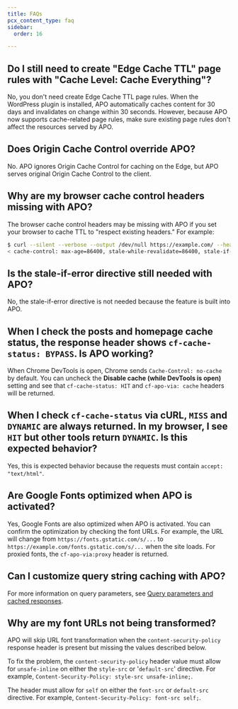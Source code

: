 ```yaml
---
title: FAQs
pcx_content_type: faq
sidebar:
  order: 16

---
```


## Do I still need to create "Edge Cache TTL" page rules with "Cache Level: Cache Everything"?

No, you don't need create Edge Cache TTL page rules. When the WordPress plugin is installed, APO automatically caches content for 30 days and invalidates on change within 30 seconds. However, because APO now supports cache-related page rules, make sure existing page rules don't affect the resources served by APO.

## Does Origin Cache Control override APO?

No. APO ignores Origin Cache Control for caching on the Edge, but APO serves original Origin Cache Control to the client.

## Why are my browser cache control headers missing with APO?

The browser cache control headers may be missing with APO if you set your browser to cache TTL to "respect existing headers." For example:

```sh
$ curl --silent --verbose --output /dev/null https://example.com/ --header 'Accept: text/html' 2>&1 | grep cache-control
< cache-control: max-age=86400, stale-while-revalidate=86400, stale-if-error=86400
```

## Is the stale-if-error directive still needed with APO?

No, the stale-if-error directive is not needed because the feature is built into APO.

## When I check the posts and homepage cache status, the response header shows `cf-cache-status: BYPASS`. Is APO working?

When Chrome DevTools is open, Chrome sends `Cache-Control: no-cache` by default. You can uncheck the **Disable cache (while DevTools is open)** setting and see that `cf-cache-status: HIT` and `cf-apo-via: cache` headers will be returned.

## When I check `cf-cache-status` via cURL, `MISS` and `DYNAMIC` are always returned. In my browser, I see `HIT` but other tools return `DYNAMIC`. Is this expected behavior?

Yes, this is expected behavior because the requests must contain `accept: "text/html"`.

## Are Google Fonts optimized when APO is activated?

Yes, Google Fonts are also optimized when APO is activated. You can confirm the optimization by checking the font URLs. For example, the URL will change from `https://fonts.gstatic.com/s/...` to `https://example.com/fonts.gstatic.com/s/...` when the site loads. For proxied fonts, the `cf-apo-via:proxy` header is returned.

## Can I customize query string caching with APO?

For more information on query parameters, see [Query parameters and cached responses](/automatic-platform-optimization/reference/query-parameters/).

## Why are my font URLs not being transformed?

APO will skip URL font transformation when the `content-security-policy` response header is present but missing the values described below.

To fix the problem, the `content-security-policy` header value must allow for `unsafe-inline` on either the `style-src` or '`default-src`' directive. For example, `Content-Security-Policy: style-src unsafe-inline;`.

The header must allow for `self` on either the `font-src` or `default-src` directive. For example, `Content-Security-Policy: font-src self;`.
